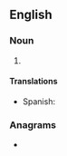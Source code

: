 ==English==

===Noun===
{{en-noun|~}}

# {{initialism of|[[waste]] [[vegetable oil]]|lang=en}}

====Translations====
{{trans-top|waste vegetable oil}}
* Spanish: {{t|es|aceite vegetal usado|m}}
{{trans-mid}}
{{trans-bottom}}

===Anagrams===
* {{anagrams|en|a=ovw|WOV|vow}}
